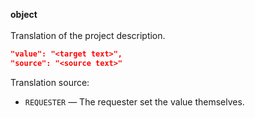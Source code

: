 **object**<br/><br/>Translation of the project description.

```json
"value": "<target text>",
"source": "<source text>"
```

Translation source:

- `REQUESTER` — The requester set the value themselves.
